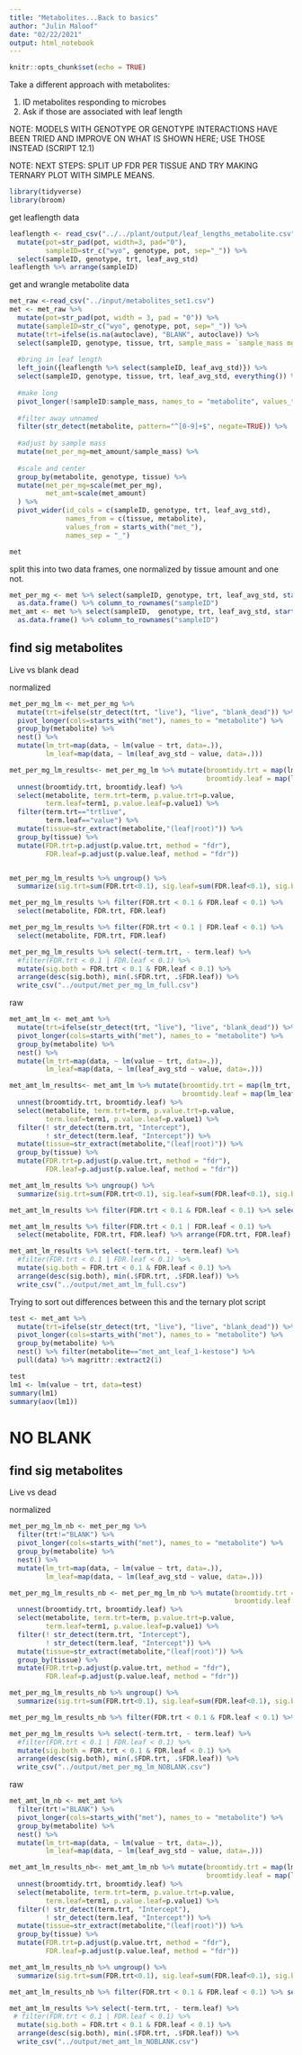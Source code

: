 ```yaml
---
title: "Metabolites...Back to basics"
author: "Julin Maloof"
date: "02/22/2021"
output: html_notebook
---
```


```r
knitr::opts_chunk$set(echo = TRUE)
```

Take a different approach with metabolites:

1) ID metabolites responding to microbes
2) Ask if those are associated with leaf length

NOTE: MODELS WITH GENOTYPE OR GENOTYPE INTERACTIONS HAVE BEEN TRIED AND IMPROVE ON WHAT IS SHOWN HERE; USE THOSE INSTEAD (SCRIPT 12.1)

NOTE: NEXT STEPS: SPLIT UP FDR PER TISSUE AND TRY MAKING TERNARY PLOT WITH SIMPLE MEANS.


```r
library(tidyverse)
library(broom)
```

get leaflength data
```r
leaflength <- read_csv("../../plant/output/leaf_lengths_metabolite.csv") %>%
  mutate(pot=str_pad(pot, width=3, pad="0"),
         sampleID=str_c("wyo", genotype, pot, sep="_")) %>%
  select(sampleID, genotype, trt, leaf_avg_std)
leaflength %>% arrange(sampleID)
```

get and wrangle metabolite data
```r
met_raw <-read_csv("../input/metabolites_set1.csv")
met <- met_raw %>% 
  mutate(pot=str_pad(pot, width = 3, pad = "0")) %>%
  mutate(sampleID=str_c("wyo", genotype, pot, sep="_")) %>%
  mutate(trt=ifelse(is.na(autoclave), "BLANK", autoclave)) %>%
  select(sampleID, genotype, tissue, trt, sample_mass = `sample_mass mg`, !submission_number:concatenate)  %>%
  
  #bring in leaf length
  left_join({leaflength %>% select(sampleID, leaf_avg_std)}) %>%
  select(sampleID, genotype, tissue, trt, leaf_avg_std, everything()) %>%
  
  #make long
  pivot_longer(!sampleID:sample_mass, names_to = "metabolite", values_to = "met_amount") %>%
  
  #filter away unnamed
  filter(str_detect(metabolite, pattern="^[0-9]+$", negate=TRUE)) %>%
  
  #adjust by sample mass
  mutate(met_per_mg=met_amount/sample_mass) %>%
  
  #scale and center
  group_by(metabolite, genotype, tissue) %>%
  mutate(met_per_mg=scale(met_per_mg),
         met_amt=scale(met_amount)
  ) %>% 
  pivot_wider(id_cols = c(sampleID, genotype, trt, leaf_avg_std), 
              names_from = c(tissue, metabolite), 
              values_from = starts_with("met_"),
              names_sep = "_")

met 
```

split this into two data frames, one normalized by tissue amount and one not.
```r
met_per_mg <- met %>% select(sampleID, genotype, trt, leaf_avg_std, starts_with("met_per_mg")) %>%
  as.data.frame() %>% column_to_rownames("sampleID")
met_amt <- met %>% select(sampleID,  genotype, trt, leaf_avg_std, starts_with("met_amt")) %>%
  as.data.frame() %>% column_to_rownames("sampleID")
```


## find sig metabolites

Live vs blank dead

normalized
```r
met_per_mg_lm <- met_per_mg %>%
  mutate(trt=ifelse(str_detect(trt, "live"), "live", "blank_dead")) %>%
  pivot_longer(cols=starts_with("met"), names_to = "metabolite") %>%
  group_by(metabolite) %>%
  nest() %>%
  mutate(lm_trt=map(data, ~ lm(value ~ trt, data=.)),
         lm_leaf=map(data, ~ lm(leaf_avg_std ~ value, data=.)))

```


```r
met_per_mg_lm_results<- met_per_mg_lm %>% mutate(broomtidy.trt = map(lm_trt, broom::tidy),
                                                 broomtidy.leaf = map(lm_leaf, broom::tidy)) %>%
  unnest(broomtidy.trt, broomtidy.leaf) %>%
  select(metabolite, term.trt=term, p.value.trt=p.value,
         term.leaf=term1, p.value.leaf=p.value1) %>%
  filter(term.trt=="trtlive",
         term.leaf=="value") %>%
  mutate(tissue=str_extract(metabolite,"(leaf|root)")) %>%
  group_by(tissue) %>%
  mutate(FDR.trt=p.adjust(p.value.trt, method = "fdr"),
         FDR.leaf=p.adjust(p.value.leaf, method = "fdr"))


met_per_mg_lm_results %>% ungroup() %>%
  summarize(sig.trt=sum(FDR.trt<0.1), sig.leaf=sum(FDR.leaf<0.1), sig.both=sum(FDR.trt<0.1&FDR.leaf<0.1), count=n())

met_per_mg_lm_results %>% filter(FDR.trt < 0.1 & FDR.leaf < 0.1) %>% 
  select(metabolite, FDR.trt, FDR.leaf)

met_per_mg_lm_results %>% filter(FDR.trt < 0.1 | FDR.leaf < 0.1) %>% 
  select(metabolite, FDR.trt, FDR.leaf)

met_per_mg_lm_results %>% select(-term.trt, - term.leaf) %>%
  #filter(FDR.trt < 0.1 | FDR.leaf < 0.1) %>%
  mutate(sig.both = FDR.trt < 0.1 & FDR.leaf < 0.1) %>%
  arrange(desc(sig.both), min(.$FDR.trt, .$FDR.leaf)) %>% 
  write_csv("../output/met_per_mg_lm_full.csv")
```

raw
```r
met_amt_lm <- met_amt %>%
  mutate(trt=ifelse(str_detect(trt, "live"), "live", "blank_dead")) %>%
  pivot_longer(cols=starts_with("met"), names_to = "metabolite") %>%
  group_by(metabolite) %>%
  nest() %>%
  mutate(lm_trt=map(data, ~ lm(value ~ trt, data=.)),
         lm_leaf=map(data, ~ lm(leaf_avg_std ~ value, data=.)))

```


```r
met_amt_lm_results<- met_amt_lm %>% mutate(broomtidy.trt = map(lm_trt, broom::tidy),
                                           broomtidy.leaf = map(lm_leaf, broom::tidy)) %>%
  unnest(broomtidy.trt, broomtidy.leaf) %>%
  select(metabolite, term.trt=term, p.value.trt=p.value,
         term.leaf=term1, p.value.leaf=p.value1) %>%
  filter(! str_detect(term.trt, "Intercept"),
         ! str_detect(term.leaf, "Intercept")) %>%
  mutate(tissue=str_extract(metabolite,"(leaf|root)")) %>%
  group_by(tissue) %>%
  mutate(FDR.trt=p.adjust(p.value.trt, method = "fdr"),
         FDR.leaf=p.adjust(p.value.leaf, method = "fdr")) 

met_amt_lm_results %>% ungroup() %>%
  summarize(sig.trt=sum(FDR.trt<0.1), sig.leaf=sum(FDR.leaf<0.1), sig.both=sum(FDR.trt<0.1&FDR.leaf<0.1), count=n())

met_amt_lm_results %>% filter(FDR.trt < 0.1 & FDR.leaf < 0.1) %>% select(metabolite, FDR.trt, FDR.leaf)

met_amt_lm_results %>% filter(FDR.trt < 0.1 | FDR.leaf < 0.1) %>% 
  select(metabolite, FDR.trt, FDR.leaf) %>% arrange(FDR.trt, FDR.leaf)

met_amt_lm_results %>% select(-term.trt, - term.leaf) %>%
  #filter(FDR.trt < 0.1 | FDR.leaf < 0.1) %>%
  mutate(sig.both = FDR.trt < 0.1 & FDR.leaf < 0.1) %>%
  arrange(desc(sig.both), min(.$FDR.trt, .$FDR.leaf)) %>% 
  write_csv("../output/met_amt_lm_full.csv")
```

Trying to sort out differences between this and the ternary plot script

```r
test <- met_amt %>%
  mutate(trt=ifelse(str_detect(trt, "live"), "live", "blank_dead")) %>%
  pivot_longer(cols=starts_with("met"), names_to = "metabolite") %>%
  group_by(metabolite) %>%
  nest() %>% filter(metabolite=="met_amt_leaf_1-kestose") %>%
  pull(data) %>% magrittr::extract2(1)

test
lm1 <- lm(value ~ trt, data=test)
summary(lm1)
summary(aov(lm1))
```


# NO BLANK



## find sig metabolites

Live vs  dead

normalized
```r
met_per_mg_lm_nb <- met_per_mg %>%
  filter(trt!="BLANK") %>%
  pivot_longer(cols=starts_with("met"), names_to = "metabolite") %>%
  group_by(metabolite) %>%
  nest() %>%
  mutate(lm_trt=map(data, ~ lm(value ~ trt, data=.)),
         lm_leaf=map(data, ~ lm(leaf_avg_std ~ value, data=.)))

```


```r
met_per_mg_lm_results_nb <- met_per_mg_lm_nb %>% mutate(broomtidy.trt = map(lm_trt, broom::tidy),
                                                        broomtidy.leaf = map(lm_leaf, broom::tidy)) %>%
  unnest(broomtidy.trt, broomtidy.leaf) %>%
  select(metabolite, term.trt=term, p.value.trt=p.value,
         term.leaf=term1, p.value.leaf=p.value1) %>%
  filter(! str_detect(term.trt, "Intercept"),
         ! str_detect(term.leaf, "Intercept")) %>%
  mutate(tissue=str_extract(metabolite,"(leaf|root)")) %>%
  group_by(tissue) %>%
  mutate(FDR.trt=p.adjust(p.value.trt, method = "fdr"),
         FDR.leaf=p.adjust(p.value.leaf, method = "fdr")) 

met_per_mg_lm_results_nb %>% ungroup() %>%
  summarize(sig.trt=sum(FDR.trt<0.1), sig.leaf=sum(FDR.leaf<0.1), sig.both=sum(FDR.trt<0.1&FDR.leaf<0.1), count=n())

met_per_mg_lm_results_nb %>% filter(FDR.trt < 0.1 & FDR.leaf < 0.1) %>% select(metabolite, FDR.trt, FDR.leaf)

met_per_mg_lm_results %>% select(-term.trt, - term.leaf) %>%
  #filter(FDR.trt < 0.1 | FDR.leaf < 0.1) %>%
  mutate(sig.both = FDR.trt < 0.1 & FDR.leaf < 0.1) %>%
  arrange(desc(sig.both), min(.$FDR.trt, .$FDR.leaf)) %>% 
  write_csv("../output/met_per_mg_lm_NOBLANK.csv")

```

raw
```r
met_amt_lm_nb <- met_amt %>%
  filter(trt!="BLANK") %>%
  pivot_longer(cols=starts_with("met"), names_to = "metabolite") %>%
  group_by(metabolite) %>%
  nest() %>%
  mutate(lm_trt=map(data, ~ lm(value ~ trt, data=.)),
         lm_leaf=map(data, ~ lm(leaf_avg_std ~ value, data=.)))

```


```r
met_amt_lm_results_nb<- met_amt_lm_nb %>% mutate(broomtidy.trt = map(lm_trt, broom::tidy),
                                                 broomtidy.leaf = map(lm_leaf, broom::tidy)) %>%
  unnest(broomtidy.trt, broomtidy.leaf) %>%
  select(metabolite, term.trt=term, p.value.trt=p.value,
         term.leaf=term1, p.value.leaf=p.value1) %>%
  filter(! str_detect(term.trt, "Intercept"),
         ! str_detect(term.leaf, "Intercept")) %>%
  mutate(tissue=str_extract(metabolite,"(leaf|root)")) %>%
  group_by(tissue) %>%
  mutate(FDR.trt=p.adjust(p.value.trt, method = "fdr"),
         FDR.leaf=p.adjust(p.value.leaf, method = "fdr")) 

met_amt_lm_results_nb %>% ungroup() %>%
  summarize(sig.trt=sum(FDR.trt<0.1), sig.leaf=sum(FDR.leaf<0.1), sig.both=sum(FDR.trt<0.1&FDR.leaf<0.1), count=n())

met_amt_lm_results_nb %>% filter(FDR.trt < 0.1 & FDR.leaf < 0.1) %>% select(FDR.trt, FDR.leaf)

met_amt_lm_results %>% select(-term.trt, - term.leaf) %>%
 # filter(FDR.trt < 0.1 | FDR.leaf < 0.1) %>%
  mutate(sig.both = FDR.trt < 0.1 & FDR.leaf < 0.1) %>%
  arrange(desc(sig.both), min(.$FDR.trt, .$FDR.leaf)) %>% 
  write_csv("../output/met_amt_lm_NOBLANK.csv")

```
